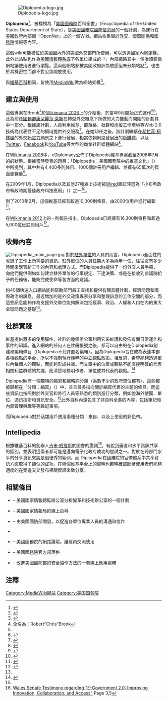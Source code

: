 [[Image:Diplopedia-logo.jpg|thumb]]

'''Diplopedia'''<ref name="ForeignServiceGuide-Apr2015">{{cite web|author1=Family Liaison Office|title=A Guide to the Foreign Service|url=https://www.state.gov/documents/organization/101170.pdf|accessdate=21 April 2015|archive-date=2017-05-09|archive-url=https://web.archive.org/web/20170509165615/https://www.state.gov/documents/organization/101170.pdf|dead-url=no}}</ref>，被標榜為「[[美國國務院|美國國務院]]百科全書」（Encyclopedia of the United States Department of State），是[[美國國務院國際信息局|美國國務院國際信息局]]{{link-en|電子外交處（eDip）|Office of eDiplomacy}}的一個計劃，為運行在[[美國聯邦政府|美國政府]][[內部網|內部網]]「OpenNet」上的一個Wiki。網站收集關於[[外交|外交]]、[[國際關係|國際關係]]和[[美國國務院|國務院]]情報等內容。

這個wiki可能被位於美國國內外的美國外交部門所使用，可以透過國家內網瀏覽。此外此站點也作為[[美國情報體系|美國情報體系]]底下各單位組成的「{{link-en|Intelink-U|Intelink#Intelink-U .28Intelink-UnclassifiedNet.2}}」內部網路其中一個唯讀鏡像網站讓使用者進行瀏覽。這兩個網站都被美國政府評為敏感但未分類站點<ref>{{link-en|Sensitive but unclassified}}</ref>，也由於其機密性而都不對公眾開放使用。

與[[維基百科|維基百科]]相同，皆使用[[MediaWiki|MediaWiki]]做為網站架構<ref name='WM2006'>{{cite journal |last=Bronk |first=Robert "Chris" |year=2006 |title=Diplopedia: Application of the Wiki Model for Collaborative Drafting in Foreign Affairs |url=http://wikimania2006.wikimedia.org/wiki/Proceedings:CB1 |date=2006-08-01 |accessdate=2017-12-13 |quote= |journal= |archive-date=2017-12-14 |archive-url=https://web.archive.org/web/20171214015129/https://wikimania2006.wikimedia.org/wiki/Proceedings:CB1 |dead-url=no }}</ref>。

==建立與使用==
這個專案在Bronk<ref>全名為：Robert"Chris"Bronk</ref>於[[維基媒體國際會議#2006年度|Wikimania 2006]]上的介紹後，於當年9月開始正式運作<ref name="WM2006" /><ref name="state.gov">{{cite web |url=https://www.state.gov/m/irm/ediplomacy/c23840.htm |title=Major Programs of the Office of eDiplomacy |accessdate=2008-02-02 |publisher=U.S. Department of State |archiveurl=https://web.archive.org/web/20080111184403/http://www.state.gov/m/irm/c23840.htm |archivedate=2008-01-11 |deadurl=yes |df= }}</ref>，此為前任[[美國國務卿|國務卿]][[康朵麗莎·萊斯|康朵麗莎·萊斯]]在轉型外交概念下所做的大力推動而開始的計劃其中一部分。根據該計劃，人員利用維基、部落格、社群和虛擬工作環境等Web 2.0技術為代表性不足的領域提供外交服務<ref>{{cite document |first1=Chris |last1=Bronk |first2=Tiffany |last2=Smith |title=Diplopedia Imagined: Building State's Diplomacy Wiki |year=2010 |url=http://www.bakerinstitute.org/publications/TSPP-pub-BronkSmithDiplopediaDraft-051810.pdf |format=PDF |deadurl=yes |archiveurl=https://web.archive.org/web/20130504190833/http://bakerinstitute.org/publications/TSPP-pub-BronkSmithDiplopediaDraft-051810.pdf |archivedate=2013-05-04 |journal= |access-date=2017-12-14 }}</ref>。在她卸任之後，該計劃繼續在[[希拉蕊·柯林頓|希拉蕊·柯林頓]]的外交[[巧實力|巧實力]]願景之下進行發展，相當依賴網路發展出的[[新媒體|新媒體]]，以及[[Twitter|Twitter]]、[[Facebook|Facebook]]和[[YouTube|YouTube]]等大型的商業社群媒體網站<ref>{{cite web |url=http://www.rialtas.net/blog/2009/03/24/hillary-clinton-e-diplomat-embraces-new-media/ |title=Hillary Clinton, e-diplomat, embraces new media |last=Lee |first=Matthew |publisher=AP on realtas.net |accessdate=2009-06-21 |archive-date=2009-05-26 |archive-url=https://web.archive.org/web/20090526011345/http://www.rialtas.net/blog/2009/03/24/hillary-clinton-e-diplomat-embraces-new-media/ |dead-url=no }}</ref>。

在[[維基媒體國際會議#2008年度|Wikimania 2008]]中，eDiplomacy公佈了Diplopedia維基專案截至2008年7月的的狀態。根據當時發表的題目：「Diplopedia：美國國務院中的維基文化」（{{lang|en|Diplopedia: Wiki Culture in the U.S. Department of State}}）中所提到，其中共有4,400多則條目、1000個註冊用戶編輯、並擁有65萬次的頁面瀏覽量<ref name="Wikimania2008">{{cite journal|first=Eric|last=Johnson|title=Diplopedia: Wiki Culture in the U.S. Department of State|publisher=Bibliotheca Alexandrina|place=Alexandria, Egypt|pages=24|date=2008-07-19|url=http://webcast.bibalex.org/Cast/Offline.aspx?ID=9/rnR8sLHbe96XwDTqyljg==|format=video, powerpoint|journal=|access-date=2020-09-25|archive-date=2016-08-17|archive-url=https://web.archive.org/web/20160817053418/http://webcast.bibalex.org/Cast/Offline.aspx?ID=9%2FrnR8sLHbe96XwDTqyljg%3D%3D|dead-url=no}}</ref>。

在2009年1月，Diplopedia以及其他27種線上技術被[[連線|Wired]]雜誌評選為「小布希政府執政時期最佳政府科技應用」（{{lang|en|The Best Government Tech of the Bush Years}}）之一<ref name="DipNote-Jan2010">{{cite web |url=http://blogs.state.gov/index.php/site/entry/diplopedia_articles |title=Diplopedia Celebrates 10,000 Articles |last1=Licciardi |first1=Tiffany Smith |last2=Green |first2=Linda G. |publisher=''DipNote'' (U.S. Dept of State Official Blog) |accessdate=2010-02-05 |archive-date=2010-02-06 |archive-url=https://web.archive.org/web/20100206070318/http://blogs.state.gov/index.php/site/entry/diplopedia_articles |dead-url=no }}</ref>。

到了2010年2月，這個維基已經有超過10,000則條目，由2000位用戶進行編輯<ref name="DipNote-Jan2010">{{cite web |url=http://blogs.state.gov/index.php/site/entry/diplopedia_articles |title=Diplopedia Celebrates 10,000 Articles |last1=Licciardi |first1=Tiffany Smith |last2=Green |first2=Linda G. |publisher=''DipNote'' (U.S. Dept of State Official Blog)|accessdate=2010-02-05}}</ref>。

在[[維基媒體國際會議#2012年度|Wikimania 2012]]上的一則報告指出，Diplopedia已經擁有16,300則條目和超過5,000位已註冊用戶<ref name="DipNote-July2012">{{cite web |url=http://blogs.state.gov/index.php/site/entry/tech_state_wiki_gov |title=Tech@State Hosts Wiki.Gov Conference |last1=Bronk |first1=Chris |last2=Lydens |first2=Anne |publisher=''DipNote'' (U.S. Dept of State Official Blog) |accessdate=2012-07-20 |archive-date=2012-07-25 |archive-url=https://web.archive.org/web/20120725000925/http://blogs.state.gov/index.php/site/entry/tech_state_wiki_gov |dead-url=no }}</ref>。

==收錄內容==
[[Image:Diplopedia_main_page.jpg|thumb]]
對於[[外交官|駐外單位]]的人員們而言，Diplopedia全面性的收錄了工作上所需要的資訊。駐外單位的人員任期大多為兩年一任，往往沒有多少時間來學習新工作的內容和處理方式。而Diplopedia提供了一份外交人員手冊，向他們提供例如如何建立駐外單位的行事規定、下達決策、或是在接收到參議院給予的任務後，能夠完成使命等各方面的建議。

約40個快速入口網站能夠幫助部門員工查找和提供有關具體計劃，經濟問題和國際政治的訊息。最近增加的是外交政策專家分享和整理訊息的工作空間的部分，而這些訊息能夠作為支援外交單位能夠解決包括經濟、政治、人權和人口在內的重大全球問題之基礎<ref name="DipNote-Jan2010" />。

==社群實踐==
維基提供眾多的使用彈性，社群的幾個辦公室利用它來維護和發佈有關日常運作和事件的知識。進入網站的任何人在註冊帳號之後，都可以自由的在Diplopedia創建和編輯條目（Diplopedia不允許匿名編輯）。因為Diplopedia旨在成為表達本部各種觀點的平台，所以不強制執行純粹的[[網路中立性|中立觀點]]政策。相反的，希望能夠透過單位內每個人的觀點，而能夠形成共識。而文章中的位置或觀點不能直接明確的代表相關利益群體的共識，應清楚地標明作者、單位或其代表的觀點。<ref name='EPA 2007'>{{Cite journal| first=Eric M.| last=Johnson| title=Diplopedia: Knowledge sharing through an enterprise wiki at the U.S. Department of State| editor-first=| editor-last=| coeditors=| publisher=U.S. Environmental Protection Agency| place=| pages=17| date=2007-11-14| id=| url=http://www.epa.gov/oei/symposium/2007/johnson.pdf| format=PDF| journal=| access-date=2017-12-14| archive-date=2012-10-26| archive-url=https://web.archive.org/web/20121026092947/http://www.epa.gov/oei/symposium/2007/johnson.pdf| dead-url=no}}</ref>

Diplopedia有一個獨特的縮寫和縮略詞分類（為數不少的政府單位都有），這些都被歸類在「分類：縮寫」（{{lang|en|Category:Abbreviation}}）中，並且最多指向關於縮寫代表的主題的條目。而這些資訊也按照對於外交官和外行人員等熟悉的類別進行分類，例如說海外使團、單位、通訊技術和資訊安全。<ref name='EPA 2007' />此外百科內還包含了非百科全書的內容，包括筆記和內部管理興趣等等雜記事項。

而Diplopedia對於活躍用戶使用兩種分類：來自{{link-en|維基百科的神話生物|Category:Wikipedia fauna}}、以及{{link-en|Intellipedia}}上使用的彩色帶。

==Intellipedia==
根據維基百科的創辦人[[吉米·威爾斯|吉米·威爾斯]]於國會的證詞<ref>[http://hsgac.senate.gov/public/_files/121107Wales.pdf Wales Senate Testimony regarding "E-Government 2.0: Improving Innovation, Collaboration, and Access"] {{Wayback|url=http://hsgac.senate.gov/public/_files/121107Wales.pdf |date=20110927220123 }} Page 3,5</ref>，有說到垂直和水平資訊共享的區別，並表明這兩者都可能是邁向電子化政府成功的嘗試之一。{{link-en|Intellipedia}}對於在跨部門水平的分享資訊來說是個優秀的範例，而 Diplopedia在國務院的官僚體系中共享資訊方面取得了類似的成功。在兩個維基平台上的聲明也都明確鼓勵著使用者們能夠適度的在雙邊交叉發布相關資訊來做分享。

==相關條目==
* {{link-en|A-Space}} – 美國國家情報總監辦公室分析變革和技術辦公室的一個計劃
* {{link-en|Bureaupedia}} – 美國國家情報局的線上百科
* {{link-en|DoDTechipedia}} – 由美國國防部開發，以促進各單位專業人員的溝通和協作
* {{link-en|美國外交服務|United States Foreign Service}}
* {{link-en|State Department Sounding Board}} – 美國國務院的網路論壇，讓雇員交流使用
* {{link-en|Dipnote}} – 美國國務院官方部落格
* {{link-en|milSuite}} – 改進美國國防部的安全協作方法的一套線上應用服務

==注釋==
{{Reflist}}

[[Category:MediaWiki網站|Category:MediaWiki網站]]
[[Category:美国国务院|Category:美国国务院]]